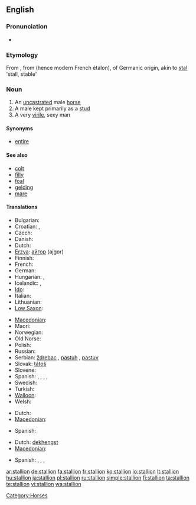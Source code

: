 ==English==

===Pronunciation===
* {{audio|en-us-stallion.ogg|Audio (US)}}

===Etymology===
From {{etyl|enm|en}} {{term|stalion|lang=enm}}, from {{etyl|frm|en}} {{term|estalon|lang=frm}} (hence modern French étalon), of Germanic origin, akin to [[stal]] 'stall, stable'

===Noun===
{{en-noun}}

# An [[uncastrated]] male [[horse]]
# A male kept primarily as a [[stud]]
# A very [[virile]], sexy man

====Synonyms====
* [[entire]]

====See also====
* [[colt]]
* [[filly]]
* [[foal]]
* [[gelding]]
* [[mare]]

====Translations====
{{trans-top|uncastrated male horse}}
* Bulgarian: {{t+|bg|жребец|m}}
* Croatian: {{t+|hr|ždrijebac|m}}, {{t-|hr|pastuh|m}}
* Czech: {{t-|cs|hřebec|m}}
* Danish: {{t+|da|hingst|c}}
* Dutch: {{t+|nl|hengst|m}}
* [[Erzya]]: [[айгор]] (ajgor)
* Finnish: {{t+|fi|ori}}
* French: {{t+|fr|étalon|m}}
* German: {{t+|de|Hengst|m}}
* Hungarian: {{t+|hu|csődör}}, {{t+|hu|mén}}
* Icelandic: {{t|is|stóðhestur|m}},  {{t+|is|graðhestur|m}}
* [[Ido]]: {{t+|io|kavalulo|xs=Ido}}
* Italian: {{t-|it|stallone|m}}
* Lithuanian: {{t+|lt|eržilas|m|xs=Lithuanian}}
* [[Low Saxon]]: {{t-|nds|Hingst|m|xs=Low Saxon}}
{{trans-mid}}
* [[Macedonian]]: {{t|mk|ждребец|m|tr=ždrébec}}
* Maori: {{t-|mi|tāriana|xs=Maori}}
* Norwegian: {{t+|no|hingst|m}}
* Old Norse: {{tø|non|reini|m|xs=Old Norse}}
* Polish: {{t+|pl|ogier|m}}
* Russian: {{t+|ru|жеребец|m|tr=žer'eb'éc}}
* Serbian: [[ždrebac]] {{m}}, [[pastuh]] {{m}}, [[pastuv]] {{m}}
* Slovak: [[tátoš]] {{m}}
* Slovene: {{t+|sl|žrebec|m}}
* Spanish: {{t+|es|potro|m}}, {{t+|es|semental|m}}, {{t+|es|cojudo|m}}, {{t-|es|entero|m}}, {{t+|es|padrillo|m}}
* Swedish: {{t+|sv|hingst|c}}
* Turkish: {{t+|tr|aygır|m}}
* [[Walloon]]: {{t+|wa|roncén|m|xs=Walloon}}
* Welsh: {{t-|cy|march|m|xs=Welsh}}
{{trans-bottom}}

{{trans-top|male kept primarily as a stud}}
* Dutch: {{t+|nl|dekhengst|m}}
* [[Macedonian]]: {{t|mk|пастув|m|tr=pástuv}}
{{trans-mid}}
* Spanish: {{t+|es|semental|m}}
{{trans-bottom}}

{{trans-top|very virile, sexy man}}
* Dutch: [[dekhengst]] {{m}}
* [[Macedonian]]: {{t|mk|пастув|m|tr=pástuv}}
{{trans-mid}}
* Spanish: {{t+|es|semental|m}}, {{t+|es|cuero|m}}, {{t+|es|mango|m}}, {{t-|es|papasote|m}}
{{trans-bottom}}

[[Category:Horses]]

[[ar:stallion]]
[[de:stallion]]
[[fa:stallion]]
[[fr:stallion]]
[[ko:stallion]]
[[io:stallion]]
[[lt:stallion]]
[[hu:stallion]]
[[ja:stallion]]
[[pl:stallion]]
[[ru:stallion]]
[[simple:stallion]]
[[fi:stallion]]
[[ta:stallion]]
[[te:stallion]]
[[vi:stallion]]
[[wa:stallion]]